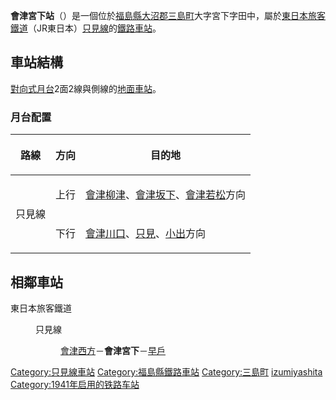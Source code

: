 {{日本車站資訊
|公司色 = green
|文字色 =
|站名 = 會津宮下站
|圖片 = Aizu-Miyashita Station.jpg
|pxl = 300
|圖片說明 = 站房（2005年5月）
|日文原名 = 会津宮下
|平假名 = あいづみやした
|羅馬拼音 = Aizu-Miyashita
|前一站 = [[會津西方站|會津西方]]
|前一站距離 = 1.7
|後一站距離 = 5.8
|後一站 = [[早戶站|早戶]]
|電報略號 = ミシ
|所屬公司 = [[東日本旅客鐵道|東日本旅客鐵道]]（JR東日本）
|所屬路線 = {{Color|#008dd1|■}}[[只見線|只見線]]
|距離 = 45.4
|起點站 = [[會津若松站|會津若松]]
|所在地 = [[福島縣|福島縣]][[大沼郡|大沼郡]][[三島町|三島町]]大字宮下字田中1417
|啟用年月日 = 1941年（[[昭和|昭和]]16年）10月28日
|廢站年月日 =
|車站構造 = [[地面車站|地面車站]]
|月台配置 = 2面2線
|乘客人數 = 35
|統計年度 = 2015年
|備註 = [[直營站|直營站]]
|全寬備註 =
}}
'''會津宮下站'''（{{jpn|j=会津宮下駅|hg=あいづみやしたえき|rm=Aizu-miyashita eki|f=y}}）是一個位於[[福島縣|福島縣]][[大沼郡|大沼郡]][[三島町|三島町]]大字宮下字田中，屬於[[東日本旅客鐵道|東日本旅客鐵道]]（JR東日本）[[只見線|只見線]]的[[鐵路車站|鐵路車站]]。
== 車站結構 ==
[[對向式月台|對向式月台]]2面2線與側線的[[地面車站|地面車站]]。
=== 月台配置 ===
{| class=wikitable
|-
!路線!!方向!!目的地
|-
|rowspan=2|{{Color|#008dd1|■}}只見線
|上行
|[[會津柳津站|會津柳津]]、[[會津坂下站|會津坂下]]、[[會津若松站|會津若松]]方向
|-
|下行
|[[會津川口站|會津川口]]、[[只見站|只見]]、[[小出站|小出]]方向
|}
== 相鄰車站 ==
; 東日本旅客鐵道
: {{Color|#008dd1|■}}只見線
:: [[會津西方站|會津西方]]－'''會津宮下'''－[[早戶站|早戶]]
{{Commons category|Aizu-Miyashita Station}}

{{只見線}}
{{Japan-rail-stub}}
{{DEFAULTSORT:Aizu-miyashita}}
[[Category:只見線車站|Category:只見線車站]]
[[Category:福島縣鐵路車站|Category:福島縣鐵路車站]]
[[Category:三島町|Category:三島町]]
[[Category:日本鐵路車站_A|izumiyashita]]
[[Category:1941年启用的铁路车站|Category:1941年启用的铁路车站]]